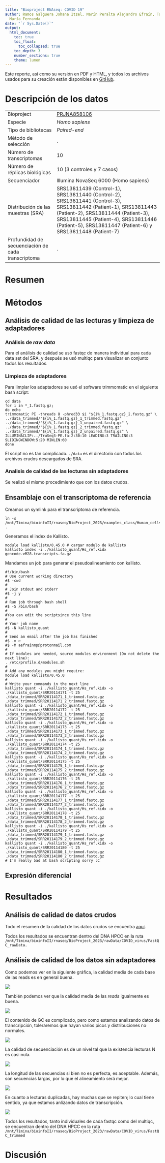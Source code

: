 ```yaml
---
title: "Bioproject RNAseq: COVID 19"
author: Ramos Galguera Johana Itzel, Marín Peralta Alejandro Efraín, Talavera Cruz
  María Fernanda
date: "`r Sys.Date()`"
output: 
  html_document:
    toc: true
    toc_float:
      toc_collapsed: true
    toc_depth: 3
    number_sections: true
    theme: lumen
---
```


Este reporte, así como su versión en PDF y HTML, y todos los archivos usados para
su creación están disponibles en 
[GitHub](https://github.com/Bioinfo-Equipo/RNA-seq).


# Descripción de los datos

<table class="table table-bordered">
  <tbody>
    <tr>
      <td>Bioproject</td>
      <td>[PRJNA858106](https://www.ncbi.nlm.nih.gov/bioproject/PRJNA858106) </td>
    </tr>
    <tr>
      <td>Especie</td>
      <td>*Homo sapiens* </td>
    </tr>
    <tr>
      <td>Tipo de bibliotecas</td>
      <td>*Paired-end* </td>
    </tr>
    <tr>
      <td>Método de selección</td>
      <td>.</td>
    </tr>
    <tr>
      <td>Número de transcriptomas</td>
      <td>10</td>
    </tr>
    <tr>
      <td>Número de réplicas biológicas</td>
      <td>10 (3 controles y 7 casos)</td>
    </tr>
    <tr>
      <td>Secuenciador</td>
      <td>Illumina NovaSeq 6000 (Homo sapiens)</td>
    </tr>
    <tr>
      <td>Distribución de las muestras  (SRA)</td>
      <td>SRS13811439 (Control-1), SRS13811440 (Control-2), SRS13811441 (Control-3), SRS13811442 (Patient-1), SRS13811443 (Patient-2), SRS13811444 (Patient-3), SRS13811445 (Patient-4), SRS13811446 (Patient-5), SRS13811447 (Patient-6) y SRS13811448 (Patient-7)</td>
    </tr>
    <tr>
      <td>Profundidad de secuenciación de cada transcriptoma</td>
      <td>.</td>
    </tr>
  </tbody>
</table>

# Resumen




# Métodos 

## Análisis de calidad de las lecturas y limpieza de adaptadores



### Análisis de  *raw data*

Para el análisis de calidad se usó fastqc de manera individual para cada data set
del SRA, y después se usó multiqc para visualizar en conjunto todos los resultados.


###  Limpieza de adaptadores

Para limpiar los adaptadores se usó el software trimmomatic en el siguiente 
bash script:

```
cd data
for i in *_1.fastq.gz;
do echo
trimmomatic PE -threads 8 -phred33 $i "${i%_1.fastq.gz}_2.fastq.gz" \
../data_trimmed/"${i%_1.fastq.gz}_1_trimmed.fastq.gz" ../data_trimmed/"${i%_1.fastq.gz}_1_unpaired.fastq.gz" \
../data_trimmed/"${i%_1.fastq.gz}_2_trimmed.fastq.gz" ../data_trimmed/"${i%_1.fastq.gz}_2_unpaired.fastq.gz" \
ILLUMINACLIP:../TruSeq3-PE.fa:2:30:10 LEADING:3 TRAILING:3 SLIDINGWINDOW:5:20 MINLEN:60
done
```

El script no es tan complicado. ```./data``` es el directorio con todos los 
archivos crudos descargados de SRA.




### Analisis de calidad de las lecturas sin adaptadores

Se realizó el mismo procedimiento que con los datos crudos.


## Ensamblaje con el transcriptoma de referencia

Creamos un symlink para el transcriptoma de referencia.
```
ln -s /mnt/Timina/bioinfoII/rnaseq/BioProject_2023/examples_class/Human_cells_example/gencode.vM28.transcripts.fa.gz . 
```

Generamos el index de Kallisto.
```
module load kallisto/0.45.0 # cargar modulo de kallisto
kallisto index -i ./kallisto_quant/Hs_ref.kidx gencode.vM28.transcripts.fa.gz
```

Mandamos un job para generar el pseudoalineamiento con kallisto.
```
#!/bin/bash
# Use current working directory
#$ -cwd
#
# Join stdout and stderr
#$ -j y
#
# Run job through bash shell
#$ -S /bin/bash
#
#You can edit the scriptsince this line
#
# Your job name
#$ -N kallisto_quant
#
# Send an email after the job has finished
#$ -m e
#$ -M aefrainmp@protonmail.com
#
# If modules are needed, source modules environment (Do not delete the next line):
. /etc/profile.d/modules.sh
#
# Add any modules you might require:
module load kallisto/0.45.0
#
# Write your commands in the next line
kallisto quant -i ./kallisto_quant/Hs_ref.kidx -o ./kallisto_quant/SRR20114171 -t 25 ./data_trimmed/SRR20114171_1_trimmed.fastq.gz ./data_trimmed/SRR20114171_2_trimmed.fastq.gz
kallisto quant -i ./kallisto_quant/Hs_ref.kidx -o ./kallisto_quant/SRR20114172 -t 25 ./data_trimmed/SRR20114172_1_trimmed.fastq.gz ./data_trimmed/SRR20114172_2_trimmed.fastq.gz
kallisto quant -i ./kallisto_quant/Hs_ref.kidx -o ./kallisto_quant/SRR20114173 -t 25 ./data_trimmed/SRR20114173_1_trimmed.fastq.gz ./data_trimmed/SRR20114173_2_trimmed.fastq.gz
kallisto quant -i ./kallisto_quant/Hs_ref.kidx -o ./kallisto_quant/SRR20114174 -t 25 ./data_trimmed/SRR20114174_1_trimmed.fastq.gz ./data_trimmed/SRR20114174_2_trimmed.fastq.gz
kallisto quant -i ./kallisto_quant/Hs_ref.kidx -o ./kallisto_quant/SRR20114175 -t 25 ./data_trimmed/SRR20114175_1_trimmed.fastq.gz ./data_trimmed/SRR20114175_2_trimmed.fastq.gz
kallisto quant -i ./kallisto_quant/Hs_ref.kidx -o ./kallisto_quant/SRR20114176 -t 25 ./data_trimmed/SRR20114176_1_trimmed.fastq.gz ./data_trimmed/SRR20114176_2_trimmed.fastq.gz
kallisto quant -i ./kallisto_quant/Hs_ref.kidx -o ./kallisto_quant/SRR20114177 -t 25 ./data_trimmed/SRR20114177_1_trimmed.fastq.gz ./data_trimmed/SRR20114177_2_trimmed.fastq.gz
kallisto quant -i ./kallisto_quant/Hs_ref.kidx -o ./kallisto_quant/SRR20114178 -t 25 ./data_trimmed/SRR20114178_1_trimmed.fastq.gz ./data_trimmed/SRR20114178_2_trimmed.fastq.gz
kallisto quant -i ./kallisto_quant/Hs_ref.kidx -o ./kallisto_quant/SRR20114179 -t 25 ./data_trimmed/SRR20114179_1_trimmed.fastq.gz ./data_trimmed/SRR20114179_2_trimmed.fastq.gz
kallisto quant -i ./kallisto_quant/Hs_ref.kidx -o ./kallisto_quant/SRR20114180 -t 25 ./data_trimmed/SRR20114180_1_trimmed.fastq.gz ./data_trimmed/SRR20114180_2_trimmed.fastq.gz
# I'm really bad at bash scripting sorry :C
```


## Expresión diferencial






# Resultados

## Análisis de calidad de datos crudos


Todo el resumen de la calidad de los datos crudos se encuentra [aquí](QC/QC_rawData/multiqc_report.html).


Todos los resultados se encuentran dentro del DNA HPCC en la ruta
```/mnt/Timina/bioinfoII/rnaseq/BioProject_2023/rawData/COVID_virus/FastQC_rawData.```




## Análisis de calidad de los datos sin adaptadores


Como podemos ver en la siguiente gráfica, la calidad media de cada base de
las reads es en general buena.

![](QC/QC_trimmedData/fastqc_per_base_sequence_quality_plot.png)


También podemos ver que la calidad media de las *reads* igualmente es buena.

![](QC/QC_trimmedData/fastqc_per_sequence_quality_scores_plot.png)

El contenido de GC es complicado, pero como estamos analizando datos de 
transcripción, toleraremos que hayan varios picos y distribuciones no normales.

![](QC/QC_trimmedData/fastqc_per_sequence_gc_content_plot.png)


La calidad de secuenciación es de un nivel tal que la existencia lecturas N 
es casi nula.


![](QC/QC_trimmedData/fastqc_per_base_n_content_plot.png)


La longitud de las secuencias si bien no es perfecta, es aceptable. Además, 
son secuencias largas, por lo que el alineamiento será mejor.

![](QC/QC_trimmedData/fastqc_sequence_length_distribution_plot.png)


En cuanto a lecturas duplicadas, hay muchas que se repiten; lo cual tiene sentido,
ya que estamos anlizando datos de transcripción.

![](QC/QC_trimmedData/fastqc_sequence_duplication_levels_plot.png)

Todos los resultados, tanto individuales de cada fastqc como del multiqc, se encuentran
dentro del DNA HPCC en la ruta
```/mnt/Timina/bioinfoII/rnaseq/BioProject_2023/rawData/COVID_virus/FastQC_trimmed```


# Discusión







